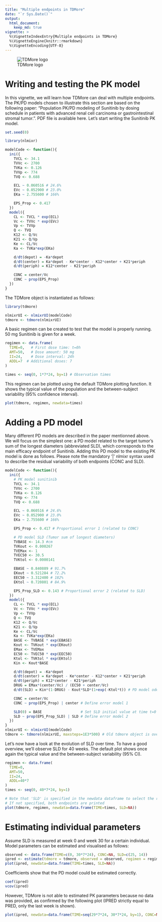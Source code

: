 ```yaml
---
title: "Multiple endpoints in TDMore"
date: "`r Sys.Date()`"
output:
  html_document:
    keep_md: true
vignette: >
  %\VignetteIndexEntry{Multiple endpoints in TDMore}
  %\VignetteEngine{knitr::rmarkdown}
  %\VignetteEncoding{UTF-8}
---
```

![TDMore logo](static/tdmore_logo.JPG)

# Writing and testing the PK model

In this vignette, we will learn how TDMore can deal with multiple endpoints. The PK/PD models chosen to illustrate this section are based on the following paper: "Population PK/PD modeling of Sunitinib by dosing schedule in patients with advanced renal cell carcinoma or gastrointestinal stromal tumor.". PDF file is available here. Let's start writing the Sunitinib PK model.  
  
```r
set.seed(0) 
```

```r
library(nlmixr)

modelCode <- function(){
  ini({
    TVCL <- 34.1
    TVVc <- 2700
    TVKa <- 0.126
    TVVp <- 774
    TVQ <- 0.688

    ECL ~ 0.060516 # 24.6%
    EVc ~ 0.052900 # 23.0%
    EKa ~ 2.755600 # 166%

    EPS_Prop <- 0.417
  })
  model({
    CL <- TVCL * exp(ECL)
    Vc <- TVVc * exp(EVc)
    Vp <- TVVp
    Q <- TVQ
    K12 <- Q/Vc
    K21 <- Q/Vp
    Ke <- CL/Vc
    Ka <- TVKa*exp(EKa)

    d/dt(depot) = -Ka*depot
    d/dt(center) = Ka*depot - Ke*center - K12*center + K21*periph
    d/dt(periph) = K12*center - K21*periph

    CONC = center/Vc
    CONC ~ prop(EPS_Prop)
  })
}

```

The TDMore object is instantiated as follows:

```r
library(tdmore)

nlmixrUI <- nlmixrUI(modelCode)
tdmore <- tdmore(nlmixrUI)
```

A basic regimen can be created to test that the model is properly running. 50 mg Sunitinib is given for a week.

```r
regimen <- data.frame(
  TIME=0,   # First dose time: t=0h
  AMT=50,   # Dose amount: 50 mg
  II=24,    # Dose interval: 24h
  ADDL=7  # Additional doses: 7
)

times <- seq(0, 1*7*24, by=1) # Observation times
```

This regimen can be plotted using the default TDMore plotting function. It shows the typical value of the population and the between-subject variability (95% confidence interval).

```r
plot(tdmore, regimen, newdata=times)
```

# Adding a PD model

Many different PD models are described in the paper mentionned above. We will focus on the simplest one: a PD model related to the target tumor's sum of the longest diameters (abbreviated SLD), which corresponds to the main efficacy endpoint of Sunitinib. Adding this PD model to the existing PK model is done as follows. Please note the mandatory '|' nlmixr syntax used to describe the residual variability of both endpoints (CONC and SLD).

```r
modelCode <- function(){
  ini({
    # PK model sunitinib
    TVCL <- 34.1
    TVVc <- 2700
    TVKa <- 0.126
    TVVp <- 774
    TVQ <- 0.688

    ECL ~ 0.060516 # 24.6%
    EVc ~ 0.052900 # 23.0%
    EKa ~ 2.755600 # 166%

    EPS_Prop <- 0.417 # Proportional error 1 (related to CONC)

    # PD model SLD (Tumor sum of longest diameters)
    TVBASE <- 14.3 #cm
    TVKout <- 0.000267
    TVEMax <- 1
    TVEC50 <- 30.5
    TVKtol <- 0.0000141

    EBASE ~ 0.840889 # 91.7%
    EKout ~ 0.521284 # 72.2%
    EEC50 ~ 3.312400 # 182%
    EKtol ~ 0.720801 # 84.9%

    EPS_Prop_SLD <- 0.143 # Proportional error 2 (related to SLD)
  })
  model({
    CL <- TVCL * exp(ECL)
    Vc <- TVVc * exp(EVc)
    Vp <- TVVp
    Q <- TVQ
    K12 <- Q/Vc
    K21 <- Q/Vp
    Ke <- CL/Vc
    Ka <- TVKa*exp(EKa)
    BASE <- TVBASE * exp(EBASE)
    Kout <- TVKout * exp(EKout)
    EMax <- TVEMax
    EC50 <- TVEC50 * exp(EEC50)
    Ktol <- TVKtol * exp(EKtol)
    Kin <- Kout*BASE

    d/dt(depot) = -Ka*depot
    d/dt(center) = Ka*depot - Ke*center - K12*center + K21*periph
    d/dt(periph) = K12*center - K21*periph
    DRUG = EMax*(center/Vc) / (EC50 + center/Vc)
    d/dt(SLD) = Kin*(1-DRUG) - Kout*SLD*(1+exp(-Ktol*t)) # PD model ode

    CONC = center/Vc
    CONC ~ prop(EPS_Prop) | center # Define error model 1

    SLD(0) = BASE                  # Set SLD initial value at time t=0
    SLD ~ prop(EPS_Prop_SLD) | SLD # Define error model 2
  })
}
nlmixrUI <- nlmixrUI(modelCode)
tdmore <- tdmore(nlmixrUI, maxsteps=1E3*500) # Old tdmore object is overridden
```

Let's now have a look at the evolution of SLD over time. To have a good overview, we'll observe SLD for 40 weeks. The default plot shows once again the typical value and the between-subject variability (95% CI).

```r
regimen <- data.frame(
  TIME=0,
  AMT=50,
  II=24,
  ADDL=40*7
)
times <- seq(0, 40*7*24, by=1)

# Note that 'SLD' is specified in the newdata dataframe to select the right endpoint
# If not specified, both endpoints are printed
plot(tdmore, regimen, newdata=data.frame(TIME=times, SLD=NA))
```

# Estimating individual parameters

Assume SLD is measured at week 0 and week 30 for a certain individual. Model parameters can be estimated and visualised as follows:
```r
observed <- data.frame(TIME=c(0, 30*7*24), CONC=NA, SLD=c(25, 14))
ipred <- estimate(tdmore = tdmore, observed = observed, regimen = regimen)
plot(ipred, newdata=data.frame(TIME=times, SLD=NA))
```

Coefficients show that the PD model could be estimated correctly. 
```r
coef(ipred)
vcov(ipred)
```

However, TDMore is not able to estimated PK parameters because no data was provided, as confirmed by the following plot (IPRED strictly equal to PRED, only the last week is shown).

```r
plot(ipred, newdata=data.frame(TIME=seq(29*7*24, 30*7*24, by=1), CONC=NA), se.fit=F)
```
